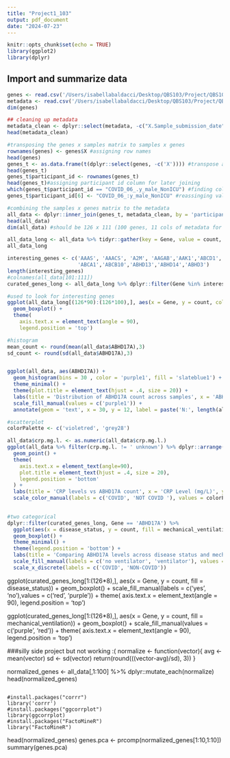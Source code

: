 ```yaml
---
title: "Project1_103"
output: pdf_document
date: "2024-07-23"
---
```


```r
knitr::opts_chunk$set(echo = TRUE)
library(ggplot2)
library(dplyr)
```

## Import and summarize data


```r
genes <- read.csv('/Users/isabellabaldacci/Desktop/QBS103/Project/QBS103_GSE157103_genes.csv', sep = ',', header = TRUE)
metadata <- read.csv('/Users/isabellabaldacci/Desktop/QBS103/Project/QBS103_GSE157103_series_matrix.csv', header = TRUE)
dim(genes)
```


```r
## cleaning up metadata
metadata_clean <- dplyr::select(metadata, -c("X.Sample_submission_date","channel_count","status","last_update_date","type","channel_count","source_name_ch1","organism_ch1","apacheii","ferritin.ng.ml.","ddimer.mg.l_feu.","procalcitonin.ng.ml..","lactate.mmol.l.","fibrinogen","sofa"))
head(metadata_clean)

```
```r
#transposing the genes x samples matrix to samples x genes
rownames(genes) <- genes$X #assigning row names
head(genes)
genes_t <- as.data.frame(t(dplyr::select(genes, -c('X')))) #transpose as a dataframe
head(genes_t)
genes_t$participant_id <- rownames(genes_t)
head(genes_t)#assigning participant id column for later joining
which(genes_t$participant_id == "COVID_06_.y_male_NonICU") #finding column with mismatch to metadata
genes_t$participant_id[6] <- "COVID_06_:y_male_NonICU" #reassinging value to match metadata

```

```r
#combining the samples x genes matrix to the metadata
all_data <- dplyr::inner_join(genes_t, metadata_clean, by = 'participant_id')
head(all_data)
dim(all_data) #should be 126 x 111 (100 genes, 11 cols of metadata for all 126 samples)
```
```r
all_data_long <- all_data %>% tidyr::gather(key = Gene, value = count, 1:100)
all_data_long

interesting_genes <- c('AAAS', 'AAACS', 'A2M', 'AAGAB','AAK1','ABCD1','ABCG1', 'ABHD17A', 'ABHD17A','ABI1','AAMP', 'AATK','ABAT',
                       'ABCA1','ABCB10','ABHD13','ABHD14','ABHD3')
length(interesting_genes)
#colnames(all_data[101:111])
curated_genes_long <- all_data_long %>% dplyr::filter(Gene %in% interesting_genes)

#used to look for interesting genes
ggplot(all_data_long[(126*90):(126*100),], aes(x = Gene, y = count, color = disease_status)) +
  geom_boxplot() +
  theme(
    axis.text.x = element_text(angle = 90),
    legend.position = 'top')


```


```r
#histogram
mean_count <- round(mean(all_data$ABHD17A),3)
sd_count <- round(sd(all_data$ABHD17A),3)


ggplot(all_data, aes(ABHD17A)) +
  geom_histogram(bins = 30 , color = 'purple1', fill = 'slateblue1') +
  theme_minimal() +
  theme(plot.title = element_text(hjust = .4, size = 20)) +
  labs(title = 'Distribution of ABHD17A count across samples', x = 'ABHD17A Count', y = 'Frequency', size = 20) +
  scale_fill_manual(values = c('purple1')) +
  annotate(geom = 'text', x = 30, y = 12, label = paste('N:', length(all_data$ABHD17A),' samples', '\nMean count: ', mean_count, '\nsd: ', sd_count))

```

```r

#scatterplot 
colorPalette <- c('violetred', 'grey28')

all_data$crp.mg.l. <- as.numeric(all_data$crp.mg.l.)
ggplot(all_data %>% filter(crp.mg.l. != ' unknown') %>% dplyr::arrange(crp.mg.l.), aes(x = crp.mg.l. , y =  ABHD17A , color = disease_status)) +
  geom_point() +
  theme(
    axis.text.x = element_text(angle=90),
    plot.title = element_text(hjust = .4, size = 20),
    legend.position = 'bottom'
  ) +
  labs(title = 'CRP levels vs ABHD17A count', x = 'CRP Level (mg/L)', y = 'ABHD17A count') +
  scale_color_manual(labels = c('COVID', 'NOT COVID '), values = colorPalette) 
  

```

```r

#two categorical 
dplyr::filter(curated_genes_long, Gene == 'ABHD17A') %>% 
  ggplot(aes(x = disease_status, y = count, fill = mechanical_ventilation)) +
  geom_boxplot() +
  theme_minimal() + 
  theme(legend.position = 'bottom') +
  labs(title = 'Comparing ABHD17A levels across disease status and mechanical ventilation', x = 'Disease Status', y = 'ABHD17A count') +
  scale_fill_manual(labels = c('no ventilator', 'ventilator'), values = c('ghostwhite', 'mediumvioletred')) +
  scale_x_discrete(labels = c('COVID', 'NON-COVID'))

```





ggplot(curated_genes_long[1:(126*8),], aes(x = Gene, y = count, fill = disease_status)) +
  geom_boxplot() +
  scale_fill_manual(labels = c('yes', 'no'),values = c('red', 'purple')) +
  theme(
    axis.text.x = element_text(angle = 90),
    legend.position = 'top')

ggplot(curated_genes_long[1:(126*8),], aes(x = Gene, y = count, fill = mechanical_ventilation)) +
  geom_boxplot() +
  scale_fill_manual(values = c('purple', 'red')) +
  theme(
    axis.text.x = element_text(angle = 90),
    legend.position = 'top')













###silly side project but not working :(
normalize <- function(vector){
  avg <- mean(vector)
  sd <- sd(vector)
  return(round(((vector-avg)/sd), 3))
}

normalized_genes <- all_data[,1:100] %>% dplyr::mutate_each(normalize)
head(normalized_genes)

```

#install.packages("corrr")
library('corrr')
#install.packages("ggcorrplot")
library(ggcorrplot)
#install.packages("FactoMineR")
library("FactoMineR")
```

head(normalized_genes)
genes.pca <- prcomp(normalized_genes[1:10,1:10])
summary(genes.pca)





